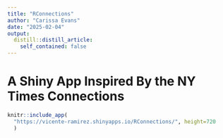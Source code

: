 ```yaml
---
title: "RConnections"
author: "Carissa Evans"
date: "2025-02-04"
output:
  distill::distill_article:
    self_contained: false
---
```


# A Shiny App Inspired By the NY Times Connections
```r
knitr::include_app(
  "https://vicente-ramirez.shinyapps.io/RConnections/", height=720
  )
```